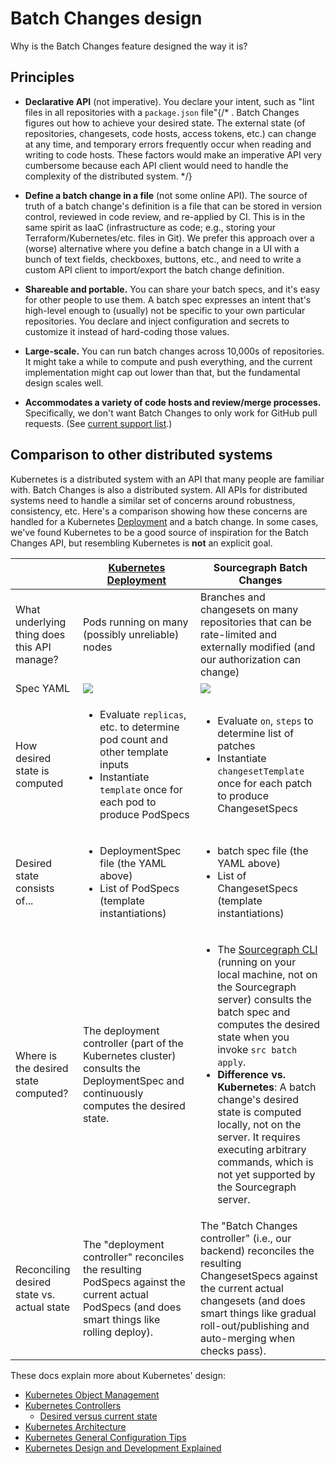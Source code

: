 # Batch Changes design

Why is the Batch Changes feature designed the way it is?

## Principles

- **Declarative API** (not imperative). You declare your intent, such as "lint files in all repositories with a `package.json` file"{/* <!-- TODO(sqs): thorsten had a suggestion to make this quote use non-imperative language but I can't find the comment -->. Batch Changes figures out how to achieve your desired state. The external state (of repositories, changesets, code hosts, access tokens, etc.) can change at any time, and temporary errors frequently occur when reading and writing to code hosts. These factors would make an imperative API very cumbersome because each API client would need to handle the complexity of the distributed system. */}

- **Define a batch change in a file** (not some online API). The source of truth of a batch change's definition is a file that can be stored in version control, reviewed in code review, and re-applied by CI. This is in the same spirit as IaaC (infrastructure as code; e.g., storing your Terraform/Kubernetes/etc. files in Git). We prefer this approach over a (worse) alternative where you define a batch change in a UI with a bunch of text fields, checkboxes, buttons, etc., and need to write a custom API client to import/export the batch change definition.
- **Shareable and portable.** You can share your batch specs, and it's easy for other people to use them. A batch spec expresses an intent that's high-level enough to (usually) not be specific to your own particular repositories. You declare and inject configuration and secrets to customize it instead of hard-coding those values.
- **Large-scale.** You can run batch changes across 10,000s of repositories. It might take a while to compute and push everything, and the current implementation might cap out lower than that, but the fundamental design scales well.
- **Accommodates a variety of code hosts and review/merge processes.** Specifically, we don't want Batch Changes to only work for GitHub pull requests. (See [current support list](/batch-changes#supported-code-hosts-and-changeset-types).)

## Comparison to other distributed systems

Kubernetes is a distributed system with an API that many people are familiar with. Batch Changes is also a distributed system. All APIs for distributed systems need to handle a similar set of concerns around robustness, consistency, etc. Here's a comparison showing how these concerns are handled for a Kubernetes [Deployment](https://kubernetes.io/docs/concepts/workloads/controllers/deployment/) and a batch change. In some cases, we've found Kubernetes to be a good source of inspiration for the Batch Changes API, but resembling Kubernetes is **not** an explicit goal.

|  | **[Kubernetes Deployment](https://kubernetes.io/docs/concepts/workloads/controllers/deployment/)** | **Sourcegraph Batch Changes** |
|----------|----------|----------|
|      What underlying thing does this API manage?    |     Pods running on many (possibly unreliable) nodes     |     Branches and changesets on many repositories that can be rate-limited and externally modified (and our authorization can change)    |
|   Spec YAML       |     ![](https://storage.googleapis.com/sourcegraph-assets/Docs/batch-changes-code-kub.png)     |    ![](https://storage.googleapis.com/sourcegraph-assets/Docs/sg-batch-changes.png)      |
|      How desired state is computed    |    <ul><li>Evaluate `replicas`, etc. to determine pod count and other template inputs</li><li>Instantiate `template` once for each pod to produce PodSpecs</li></ul>      |    <ul><li>Evaluate `on`, `steps` to determine list of patches</li><li>Instantiate `changesetTemplate` once for each patch to produce ChangesetSpecs</li></ul>     |
|      Desired state consists of...    |    <ul><li>DeploymentSpec file (the YAML above)</li><li>List of PodSpecs (template instantiations)</li></ul>      |    <ul><li>batch spec file (the YAML above)</li><li>List of ChangesetSpecs (template instantiations)</li></ul>     |
|      Where is the desired state computed?    |    The deployment controller (part of the Kubernetes cluster) consults the DeploymentSpec and continuously computes the desired state.|    <ul><li>The [Sourcegraph CLI](https://github.com/sourcegraph/src-cli) (running on your local machine, not on the Sourcegraph server) consults the batch spec and computes the desired state when you invoke `src batch apply`.</li><li>**Difference vs. Kubernetes**: A batch change's desired state is computed locally, not on the server. It requires executing arbitrary commands, which is not yet supported by the Sourcegraph server.</li></ul>     |
|      Reconciling desired state vs. actual state    |   The "deployment controller" reconciles the resulting PodSpecs against the current actual PodSpecs (and does smart things like rolling deploy).| The "Batch Changes controller" (i.e., our backend) reconciles the resulting ChangesetSpecs against the current actual changesets (and does smart things like gradual roll-out/publishing and auto-merging when checks pass).|





These docs explain more about Kubernetes' design:

- [Kubernetes Object Management](https://kubernetes.io/docs/concepts/overview/working-with-objects/object-management/)
- [Kubernetes Controllers](https://kubernetes.io/docs/concepts/architecture/controller/)
  - [Desired versus current state](https://kubernetes.io/docs/concepts/architecture/controller/#desired-vs-current)
- [Kubernetes Architecture](https://github.com/kubernetes/community/blob/master/contributors/design-proposals/architecture/architecture)
- [Kubernetes General Configuration Tips](https://kubernetes.io/docs/concepts/configuration/overview/#general-configuration-tips)
- [Kubernetes Design and Development Explained](https://thenewstack.io/kubernetes-design-and-development-explained/)
